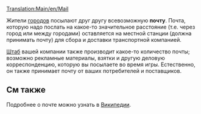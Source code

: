[[Translation:Main/en/Mail]]
{{ru/Груз|
|груз=Почта
|изображение=Mail.png
|производит=[[Main/ru/Город|Город]], [[Main/ru/Штаб|Штаб]]
|принимает=[[Main/ru/Город|Город]], [[Main/ru/Штаб|Штаб]]
}}

Жители [[Main/ru/Город|городов]] посылают друг другу всевозможную '''почту'''.  Почта, которую надо послать на какое-то значительное расстояние (т.е. через город или между городами) оставляется на местной станции (должна принимать почту) для сбора и доставки транспортной компанией.

[[Main/ru/Штаб|Штаб]] вашей компании также производит какое-то количество почты; возможно рекламные материалы, взятки и другую деловую корреспонденцию, которую вы посылаете во время игры. Естественно, он также принимает почту от ваших потребителей и поставщиков.

==См также==
Подробнее о почте можно узнать в [http://ru.wikipedia.org/wiki/%D0%9F%D0%BE%D1%87%D1%82%D0%B0 Википедии].